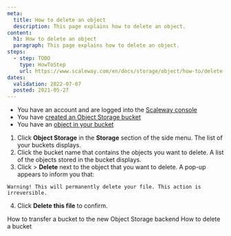 ```yaml
---
meta:
  title: How to delete an object 
  description: This page explains how to delete an object.
content:
  h1: How to delete an object 
  paragraph: This page explains how to delete an object.
steps:
  - step: TODO
    type: HowToStep
    url: https://www.scaleway.com/en/docs/storage/object/how-to/delete-an-object
dates:
  validation: 2022-07-07
  posted: 2021-05-27
---
```


<Message type="requirement">

  - You have an account and are logged into the [Scaleway console](https://console.scaleway.com)  
  - You have [created an Object Storage bucket](/storage/object/how-to/create-a-bucket/)
  - You have an [object in your bucket](/storage/object/how-to/upload-files-into-a-bucket)

</Message>

1. Click **Object Storage** in the **Storage** section of the side menu. The list of your buckets displays.
2. Click the bucket name that contains the objects you want to delete. A list of the objects stored in the bucket displays.
3. Click <Icon name="more" /> > **Delete** next to the object that you want to delete. 
  A pop-up appears to inform you that:

  <Message type="important">

    Warning! This will permanently delete your file. This action is irreversible.

  </Message>

4. Click **Delete this file** to confirm. 

<Navigation title="See Also">
  <PreviousButton to="/storage/object/how-to/transfer-bucket-to-object-storage-hive/">How to transfer a bucket to the new Object Storage backend</PreviousButton>
  <NextButton to="/storage/object/how-to/delete-a-bucket/">How to delete a bucket</NextButton>
</Navigation>
